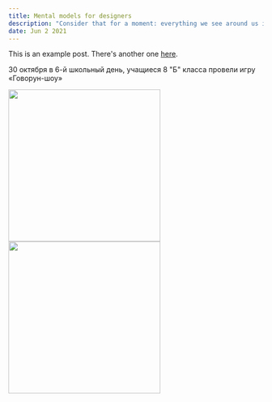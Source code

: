 ```yaml
---
title: Mental models for designers
description: "Consider that for a moment: everything we see around us is assumed to have had a cause and is contingent upon."
date: Jun 2 2021
---
```


This is an example post. There's another one [here](/posts/example-post).

30 октября в 6-й школьный день, учащиеся 8 "Б" класса провели игру «Говорун-шоу»

<img  src="https://gim.roo-stolin.gov.by/files/00765/obj/120/38343/img/IMG-7578bc99fa823b48dcaefc07ee0953ae-V.jpg" width="300px"><img src="https://gim.roo-stolin.gov.by/files/00765/obj/120/38343/img/IMG-062dc173fd41551f8fbef3624946cd02-V.jpg"  width="300px">
